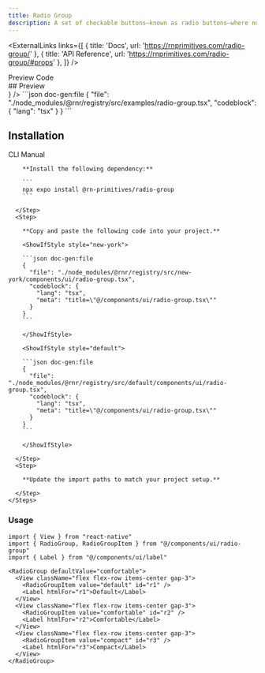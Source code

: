 ```yaml
---
title: Radio Group
description: A set of checkable buttons—known as radio buttons—where no more than one of the buttons can be checked at a time.
---
```



<ExternalLinks
  links={[
    { title: 'Docs', url: 'https://rnprimitives.com/radio-group/' },
    { title: 'API Reference', url: 'https://rnprimitives.com/radio-group/#props' },
  ]}
/>

<div className="h-5"/>

<Tabs defaultValue="preview">
  <TabsList>
    <TabsTrigger value="preview">Preview</TabsTrigger>
    <TabsTrigger value="code">Code</TabsTrigger>
  </TabsList>
  <TabsContent value="preview">
    <div id="preview" className='*:hidden scroll-m-20' aria-hidden>
      ## Preview
    </div>
    <PreviewCard preview={<RadioGroupPreview />} />
  </TabsContent>
  <TabsContent value="code">
    ```json doc-gen:file
    {
      "file": "./node_modules/@rnr/registry/src/examples/radio-group.tsx",
      "codeblock": {
        "lang": "tsx"
      }
    }
    ```
  </TabsContent>
</Tabs>


## Installation

<Tabs defaultValue="cli">
  <TabsList>
    <TabsTrigger id="cli" value="cli">CLI</TabsTrigger>
    <TabsTrigger id="manual" value="manual">Manual</TabsTrigger>
  </TabsList>
  <TabsContent value="cli">
     <CommandTabs args={["add", "radio-group"]}/>
  </TabsContent>
  <TabsContent value="manual">
    <Steps> 
      <Step>
 
        **Install the following dependency:**

        ```
        npx expo install @rn-primitives/radio-group
        ```

      </Step>
      <Step>
 
        **Copy and paste the following code into your project.**

        <ShowIfStyle style="new-york">

        ```json doc-gen:file
        {
          "file": "./node_modules/@rnr/registry/src/new-york/components/ui/radio-group.tsx",
          "codeblock": {
            "lang": "tsx",
            "meta": "title=\"@/components/ui/radio-group.tsx\""
          }
        }
        ```

        </ShowIfStyle>

        <ShowIfStyle style="default">

        ```json doc-gen:file
        {
          "file": "./node_modules/@rnr/registry/src/default/components/ui/radio-group.tsx",
          "codeblock": {
            "lang": "tsx",
            "meta": "title=\"@/components/ui/radio-group.tsx\""
          }
        }
        ```

        </ShowIfStyle>
 
      </Step>
      <Step>

        **Update the import paths to match your project setup.**

      </Step>
    </Steps>

  </TabsContent>
</Tabs>

### Usage

```tsx
import { View } from "react-native"
import { RadioGroup, RadioGroupItem } from "@/components/ui/radio-group"
import { Label } from "@/components/ui/label"
```

```tsx
<RadioGroup defaultValue="comfortable">
  <View className="flex flex-row items-center gap-3">
    <RadioGroupItem value="default" id="r1" />
    <Label htmlFor="r1">Default</Label>
  </View>
  <View className="flex flex-row items-center gap-3">
    <RadioGroupItem value="comfortable" id="r2" />
    <Label htmlFor="r2">Comfortable</Label>
  </View>
  <View className="flex flex-row items-center gap-3">
    <RadioGroupItem value="compact" id="r3" />
    <Label htmlFor="r3">Compact</Label>
  </View>
</RadioGroup>
```

